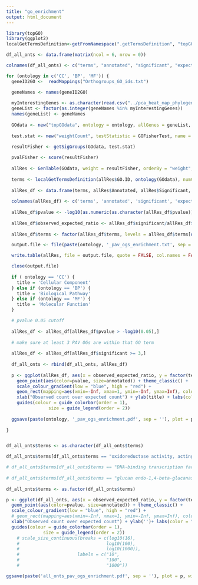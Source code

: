 ```yaml
---
title: "go_enrichment"
output: html_document
---
```


```r

library(topGO)
library(ggplot2)
localGetTermsDefinition<-getFromNamespace(".getTermsDefinition", "topGO")

```

```r

df_all_onts <- data.frame(matrix(ncol = 6, nrow = 0))

colnames(df_all_onts) <- c("terms", "annotated", "significant", "expected", "pvalue", "observed_expected_ratio")

for (ontology in c('CC', 'BP', 'MF')) {
  geneID2GO <-  readMappings("Orthogroups_GO_ids.txt")

  geneNames <- names(geneID2GO)
  
  myInterestingGenes <- as.character(read.csv("../pca_heat_map_phylogeny/lineage_differentiating_pavs.txt",header=F, stringsAsFactors=FALSE, colClasses="character")$V1)
  geneList <- factor(as.integer(geneNames %in% myInterestingGenes))
  names(geneList) <- geneNames
  
  GOdata <- new("topGOdata", ontology = ontology, allGenes = geneList, annot = annFUN.gene2GO, gene2GO = geneID2GO)
  
  test.stat <- new("weightCount", testStatistic = GOFisherTest, name = "Fisher test")

  resultFisher <- getSigGroups(GOdata, test.stat)
  
  pvalFisher <- score(resultFisher)
  
  allRes <- GenTable(GOdata, weight = resultFisher, orderBy = "weight", ranksOf = "classic", topNodes=20)
  
  terms <- localGetTermsDefinition(allRes$GO.ID, ontology(GOdata), numChar=1000)
  
  allRes_df <- data.frame(terms, allRes$Annotated, allRes$Significant, allRes$Expected, allRes$weight)
  
  colnames(allRes_df) <- c('terms', 'annotated', 'significant', 'expected', 'pvalue')
  
  allRes_df$pvalue <- -log10(as.numeric(as.character(allRes_df$pvalue)))
  
  allRes_df$observed_expected_ratio <- allRes_df$significant/allRes_df$expected
  
  allRes_df$terms <- factor(allRes_df$terms, levels = allRes_df$terms[order(allRes_df$pvalue)])

  output.file <- file(paste(ontology, '_pav_ogs_enrichment.txt', sep = ''), "wb") ## to get unix line endings

  write.table(allRes, file = output.file, quote = FALSE, col.names = FALSE, row.names = FALSE)

  close(output.file)
  
  if ( ontology == 'CC') {
    title = 'Cellular Component'
  } else if (ontology == 'BP') {
    title = 'Biological Pathway'
  } else if (ontology == 'MF') {
    title = 'Molecular Function'
  }

  # pvalue 0.05 cutoff
    
  allRes_df <- allRes_df[allRes_df$pvalue > -log10(0.05),]
  
  # make sure at least 3 PAV OGs are within that GO term
  
  allRes_df <- allRes_df[allRes_df$significant >= 3,]
  
  df_all_onts <- rbind(df_all_onts, allRes_df)
  
  p <- ggplot(allRes_df, aes(x = observed_expected_ratio, y = factor(terms))) +
    geom_point(aes(color=pvalue, size=annotated)) + theme_classic() +
    scale_colour_gradient(low = "blue", high = "red") +
    geom_rect(mapping=aes(xmin=-Inf, xmax=1, ymin=-Inf, ymax=Inf), color="grey", alpha=0.01) + # rectangle shows the mark for observed/expected is 1
    xlab("Observed count over expected count") + ylab(title) + labs(color = "-Log10 p-value", size = "Number of genes \nwith annotation")+theme(axis.text=element_text(size=6), axis.title=element_text(size=8), legend.title=element_text(size=8))+
    guides(colour = guide_colorbar(order = 1), 
                size = guide_legend(order = 2))
  
  ggsave(paste(ontology, '_pav_ogs_enrichment.pdf', sep = ''), plot = p, width = 6.5, height = 3.5)
  
}


df_all_onts$terms <- as.character(df_all_onts$terms)

df_all_onts$terms[df_all_onts$terms == "oxidoreductase activity, acting on paired donors, with incorporation or reduction of molecular oxygen"] <- "oxidoreductase activity, acting on paired donors,\n with incorporation or reduction of molecular oxygen"

# df_all_onts$terms[df_all_onts$terms == "DNA-binding transcription factor activity, RNA polymerase II-specific"] <- "DNA-binding transcription factor activity,\n RNA polymerase II-specific"
 
# df_all_onts$terms[df_all_onts$terms == "glucan endo-1,4-beta-glucanase activity, C-3 substituted reducing group"] <- "glucan endo-1,4-beta-glucanase activity,\n C-3 substituted reducing group"
 
df_all_onts$terms <- as.factor(df_all_onts$terms)

p <- ggplot(df_all_onts, aes(x = observed_expected_ratio, y = factor(terms))) +
  geom_point(aes(color=pvalue, size=annotated)) + theme_classic() +
  scale_colour_gradient(low = "blue", high = "red") +
  # geom_rect(mapping=aes(xmin=-Inf, xmax=1, ymin=-Inf, ymax=Inf), color="grey", alpha=0.01) + # rectangle shows the mark for observed/expected is 1
  xlab("Observed count over expected count") + ylab('')+ labs(color = "-Log10 p-value", size = "Number of orthogroups \nwith annotation")+theme(axis.text=element_text(size=6), axis.title=element_text(size=8), legend.title=element_text(size=8))+
  guides(colour = guide_colorbar(order = 1),
              size = guide_legend(order = 2))
    # scale_size_continuous(breaks = c(log10(16),
    #                                 log10(100),
    #                                 log10(1000)),
    #                      labels = c("10",
    #                                 "100",
    #                                 "1000"))

ggsave(paste('all_onts_pav_ogs_enrichment.pdf', sep = ''), plot = p, width = 6.5, height = 3.5)

```


